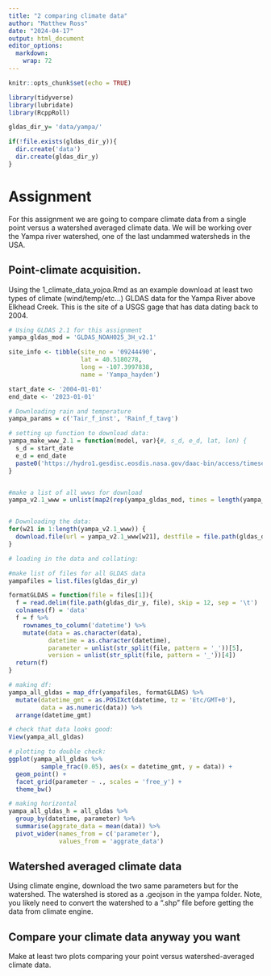 ```yaml
---
title: "2 comparing climate data"
author: "Matthew Ross"
date: "2024-04-17"
output: html_document
editor_options: 
  markdown: 
    wrap: 72
---
```


```r
knitr::opts_chunk$set(echo = TRUE)

library(tidyverse)
library(lubridate)
library(RcppRoll)

gldas_dir_y= 'data/yampa/'

if(!file.exists(gldas_dir_y)){
  dir.create('data')
  dir.create(gldas_dir_y)
}
```

# Assignment

For this assignment we are going to compare climate data from a single
point versus a watershed averaged climate data. We will be working over
the Yampa river watershed, one of the last undammed watersheds in the
USA.

## Point-climate acquisition.

Using the 1_climate_data_yojoa.Rmd as an example download at least two
types of climate (wind/temp/etc...) GLDAS data for the Yampa River above
Elkhead Creek. This is the site of a USGS gage that has data dating back
to 2004.

```r

# Using GLDAS 2.1 for this assignment
yampa_gldas_mod = 'GLDAS_NOAH025_3H_v2.1'

site_info <- tibble(site_no = '09244490',
                    lat = 40.5180278,
                    long = -107.3997838,
                    name = 'Yampa_hayden')

start_date <- '2004-01-01'
end_date <- '2023-01-01'

# Downloading rain and temperature
yampa_params = c('Tair_f_inst', 'Rainf_f_tavg')
```

```r

# setting up function to download data:
yampa_make_www_2.1 = function(model, var){#, s_d, e_d, lat, lon) {
  s_d = start_date
  e_d = end_date
  paste0('https://hydro1.gesdisc.eosdis.nasa.gov/daac-bin/access/timeseries.cgi?variable=GLDAS2:', model, ':', var, '&startDate=', s_d, 'T00:00&endDate=', e_d, 'T21:00&location=GEOM:POINT(', lon, ',%20', lat, ')&type=asc2')
}


#make a list of all wwws for download
yampa_v2.1_www = unlist(map2(rep(yampa_gldas_mod, times = length(yampa_params)), yampa_params, yampa_make_www_2.1))


# Downloading the data:
for(w21 in 1:length(yampa_v2.1_www)) {
  download.file(url = yampa_v2.1_www[w21], destfile = file.path(gldas_dir_y, paste0(rep(yampa_gldas_mod, length(yampa_params))[w21], '_', yampa_params[w21], '.csv')))
}
```

```r
# loading in the data and collating:

#make list of files for all GLDAS data
yampafiles = list.files(gldas_dir_y)

formatGLDAS = function(file = files[1]){
  f = read.delim(file.path(gldas_dir_y, file), skip = 12, sep = '\t')
  colnames(f) = 'data'
  f = f %>%
    rownames_to_column('datetime') %>% 
    mutate(data = as.character(data),
           datetime = as.character(datetime),
           parameter = unlist(str_split(file, pattern = '_'))[5],
           version = unlist(str_split(file, pattern = '_'))[4])
  return(f)
}

# making df:
yampa_all_gldas = map_dfr(yampafiles, formatGLDAS) %>% 
  mutate(datetime_gmt = as.POSIXct(datetime, tz = 'Etc/GMT+0'),
         data = as.numeric(data)) %>%
  arrange(datetime_gmt)

# check that data looks good:
View(yampa_all_gldas)

# plotting to double check:
ggplot(yampa_all_gldas %>%
         sample_frac(0.05), aes(x = datetime_gmt, y = data)) +
  geom_point() +
  facet_grid(parameter ~ ., scales = 'free_y') +
  theme_bw()

```

```r
# making horizontal
yampa_all_gldas_h = all_gldas %>% 
  group_by(datetime, parameter) %>% 
  summarise(aggrate_data = mean(data)) %>% 
  pivot_wider(names_from = c('parameter'),
              values_from = 'aggrate_data')
```

## Watershed averaged climate data

Using climate engine, download the two same parameters but for the
watershed. The watershed is stored as a .geojson in the yampa folder.
Note, you likely need to convert the watershed to a ".shp" file before
getting the data from climate engine.

## Compare your climate data anyway you want

Make at least two plots comparing your point versus watershed-averaged
climate data.
